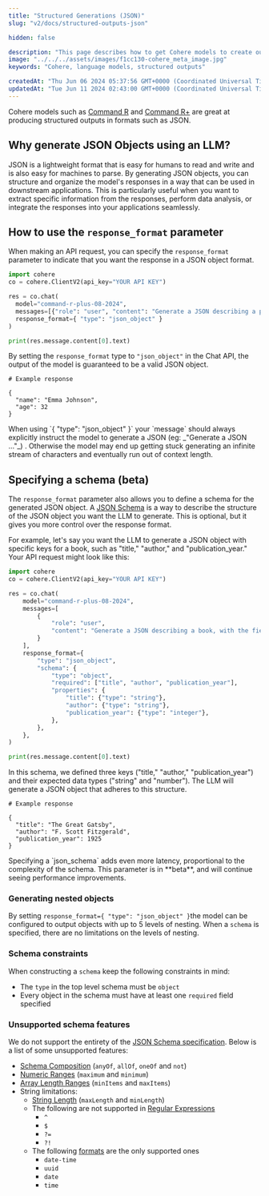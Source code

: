 ```yaml
---
title: "Structured Generations (JSON)"
slug: "v2/docs/structured-outputs-json"

hidden: false

description: "This page describes how to get Cohere models to create outputs in a certain format, such as JSON."
image: "../../../assets/images/f1cc130-cohere_meta_image.jpg"  
keywords: "Cohere, language models, structured outputs"

createdAt: "Thu Jun 06 2024 05:37:56 GMT+0000 (Coordinated Universal Time)"
updatedAt: "Tue Jun 11 2024 02:43:00 GMT+0000 (Coordinated Universal Time)"
---
```


Cohere models such as [Command R](https://docs.cohere.com/docs/command-r) and [Command R+](https://docs.cohere.com/docs/command-r-plus) are great at producing structured outputs in formats such as JSON.

## Why generate JSON Objects using an LLM?

JSON is a lightweight format that is easy for humans to read and write and is also easy for machines to parse. By generating JSON objects, you can structure and organize the model's responses in a way that can be used in downstream applications. This is particularly useful when you want to extract specific information from the responses, perform data analysis, or integrate the responses into your applications seamlessly.

## How to use the `response_format` parameter

When making an API request, you can specify the `response_format` parameter to indicate that you want the response in a JSON object format.

```python
import cohere
co = cohere.ClientV2(api_key="YOUR API KEY")

res = co.chat(
  model="command-r-plus-08-2024",
  messages=[{"role": "user", "content": "Generate a JSON describing a person, with the fields 'name' and 'age'"}],
  response_format={ "type": "json_object" }
)

print(res.message.content[0].text)
```
By setting the `response_format` type to `"json_object"` in the Chat API, the output of the model is guaranteed to be a valid JSON object.

```
# Example response

{
  "name": "Emma Johnson",
  "age": 32
}

```

<Info title="Important"> 
 When using  `{ "type": "json_object" }` your `message` should always explicitly instruct the model to generate a JSON (eg: _"Generate a JSON ..."_) . Otherwise the model may end up getting stuck generating an infinite stream of characters and eventually run out of context length.
</Info>

## Specifying a schema (beta)

The `response_format` parameter also allows you to define a schema for the generated JSON object. A [JSON Schema](https://json-schema.org/specification) is a way to describe the structure of the JSON object you want the LLM to generate. This is optional, but it gives you more control over the response format. 

For example, let's say you want the LLM to generate a JSON object with specific keys for a book, such as "title," "author," and "publication_year." Your API request might look like this:

```python
import cohere
co = cohere.ClientV2(api_key="YOUR API KEY")

res = co.chat(
    model="command-r-plus-08-2024",
    messages=[
        {
            "role": "user",
            "content": "Generate a JSON describing a book, with the fields 'title' and 'author' and 'publication_year'",
        }
    ],
    response_format={
        "type": "json_object",
        "schema": {
            "type": "object",
            "required": ["title", "author", "publication_year"],
            "properties": {
                "title": {"type": "string"},
                "author": {"type": "string"},
                "publication_year": {"type": "integer"},
            },
        },
    },
)

print(res.message.content[0].text)
```

In this schema, we defined three keys ("title," "author," "publication_year") and their expected data types ("string" and "number"). The LLM will generate a JSON object that adheres to this structure.

```
# Example response

{
  "title": "The Great Gatsby",
  "author": "F. Scott Fitzgerald",
  "publication_year": 1925
}

```

<Info title="Important"> 
Specifying a `json_schema` adds even more latency, proportional to the complexity of the schema. This parameter is in **beta**, and will continue seeing performance improvements.
</Info>

### Generating nested objects

By setting `response_format={ "type": "json_object" }`the model can be configured to output objects with up to 5 levels of nesting. When a `schema` is specified, there are no limitations on the levels of nesting. 

### Schema constraints

When constructing a `schema` keep the following constraints in mind:

- The `type` in the top level schema must be `object`
- Every object in the schema must have at least one `required` field specified

### Unsupported schema features

We do not support the entirety of the [JSON Schema specification](https://json-schema.org/specification).  Below is a list of some unsupported features:

- [Schema Composition](https://json-schema.org/understanding-json-schema/reference/combining#schema-composition) (`anyOf`, `allOf`, `oneOf` and `not`)
- [Numeric Ranges](https://json-schema.org/understanding-json-schema/reference/numeric#range) (`maximum` and  `minimum`)
- [Array Length Ranges](https://json-schema.org/understanding-json-schema/reference/array#length) (`minItems` and `maxItems`) 
- String limitations:
  - [String Length](https://json-schema.org/understanding-json-schema/reference/string#length) (`maxLength` and `minLength`)
  - The following are not supported in [Regular Expressions](https://json-schema.org/understanding-json-schema/reference/string#regexp)
    - `^`
    - `$`
    - `?=`
    - `?!`
  - The following [formats](https://json-schema.org/understanding-json-schema/reference/string#format) are the only supported ones
    - `date-time`
    - `uuid`
    - `date`
    - `time`
